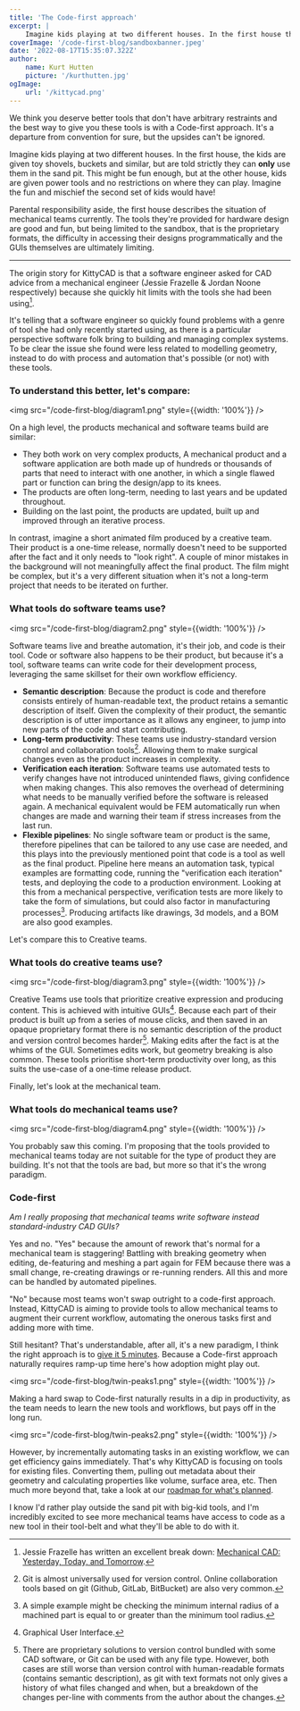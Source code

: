 ```yaml
---
title: 'The Code-first approach'
excerpt: |
    Imagine kids playing at two different houses. In the first house the kids are given toy shovels, buckets and similar, but are told strickly ...
coverImage: '/code-first-blog/sandboxbanner.jpeg'
date: '2022-08-17T15:35:07.322Z'
author:
    name: Kurt Hutten
    picture: '/kurthutten.jpg'
ogImage:
    url: '/kittycad.png'
---
```


We think you deserve better tools that don't have arbitrary restraints and the best way to give you these tools is with a Code-first approach. It's a departure from convention for sure, but the upsides can't be ignored.

Imagine kids playing at two different houses. In the first house, the kids are given toy shovels, buckets and similar, but are told strictly they can **only** use them in the sand pit. This might be fun enough, but at the other house, kids are given power tools and no restrictions on where they can play. Imagine the fun and mischief the second set of kids would have!

Parental responsibility aside, the first house describes the situation of mechanical teams currently. The tools they're provided for hardware design are good and fun, but being limited to the sandbox, that is the proprietary formats, the difficulty in accessing their designs programmatically and the GUIs themselves are ultimately limiting.

---

The origin story for KittyCAD is that a software engineer asked for CAD advice from a mechanical engineer (Jessie Frazelle & Jordan Noone respectively) because she quickly hit limits with the tools she had been using[^1].

It's telling that a software engineer so quickly found problems with a genre of tool she had only recently started using, as there is a particular perspective software folk bring to building and managing complex systems. To be clear the issue she found were less related to modelling geometry, instead to do with process and automation that's possible (or not) with these tools.

### To understand this better, let's compare:

<img src="/code-first-blog/diagram1.png" style={{width: '100%'}} />

On a high level, the products mechanical and software teams build are similar:

-   They both work on very complex products, A mechanical product and a software application are both made up of hundreds or thousands of parts that need to interact with one another, in which a single flawed part or function can bring the design/app to its knees.
-   The products are often long-term, needing to last years and be updated throughout.
-   Building on the last point, the products are updated, built up and improved through an iterative process.

In contrast, imagine a short animated film produced by a creative team. Their product is a one-time release, normally doesn't need to be supported after the fact and it only needs to "look right". A couple of minor mistakes in the background will not meaningfully affect the final product. The film might be complex, but it's a very different situation when it's not a long-term project that needs to be iterated on further.

### What tools do software teams use?

<img src="/code-first-blog/diagram2.png" style={{width: '100%'}} />

Software teams live and breathe automation, it's their job, and code is their tool. Code or software also happens to be their product, but because it's a tool, software teams can write code for their development process, leveraging the same skillset for their own workflow efficiency.

-   **Semantic description**: Because the product is code and therefore consists entirely of human-readable text, the product retains a semantic description of itself. Given the complexity of their product, the semantic description is of utter importance as it allows any engineer, to jump into new parts of the code and start contributing.
-   **Long-term productivity**: These teams use industry-standard version control and collaboration tools[^2]. Allowing them to make surgical changes even as the product increases in complexity.
-   **Verification each iteration**: Software teams use automated tests to verify changes have not introduced unintended flaws, giving confidence when making changes. This also removes the overhead of determining what needs to be manually verified before the software is released again. A mechanical equivalent would be FEM automatically run when changes are made and warning their team if stress increases from the last run.
-   **Flexible pipelines**: No single software team or product is the same, therefore pipelines that can be tailored to any use case are needed, and this plays into the previously mentioned point that code is a tool as well as the final product. Pipeline here means an automation task, typical examples are formatting code, running the "verification each iteration" tests, and deploying the code to a production environment. Looking at this from a mechanical perspective, verification tests are more likely to take the form of simulations, but could also factor in manufacturing processes[^3]. Producing artifacts like drawings, 3d models, and a BOM are also good examples.

Let's compare this to Creative teams.

### What tools do creative teams use?

<img src="/code-first-blog/diagram3.png" style={{width: '100%'}} />

Creative Teams use tools that prioritize creative expression and producing content. This is achieved with intuitive GUIs[^4]. Because each part of their product is built up from a series of mouse clicks, and then saved in an opaque proprietary format there is no semantic description of the product and version control becomes harder[^5]. Making edits after the fact is at the whims of the GUI. Sometimes edits work, but geometry breaking is also common. These tools prioritise short-term productivity over long, as this suits the use-case of a one-time release product.

Finally, let's look at the mechanical team.

### What tools do mechanical teams use?

<img src="/code-first-blog/diagram4.png" style={{width: '100%'}} />

You probably saw this coming. I'm proposing that the tools provided to mechanical teams today are not suitable for the type of product they are building. It's not that the tools are bad, but more so that it's the wrong paradigm.

### Code-first

_Am I really proposing that mechanical teams write software instead standard-industry CAD GUIs?_

Yes and no. "Yes" because the amount of rework that's normal for a mechanical team is staggering! Battling with breaking geometry when editing, de-featuring and meshing a part again for FEM because there was a small change, re-creating drawings or re-running renders. All this and more can be handled by automated pipelines.

"No" because most teams won't swap outright to a code-first approach. Instead, KittyCAD is aiming to provide tools to allow mechanical teams to augment their current workflow, automating the onerous tasks first and adding more with time.

Still hesitant? That's understandable, after all, it's a new paradigm, I think the right approach is to [give it 5 minutes](https://world.hey.com/jason/give-it-5-minutes-e065a7c7). Because a Code-first approach naturally requires ramp-up time here's how adoption might play out.

<img src="/code-first-blog/twin-peaks1.png" style={{width: '100%'}} />

Making a hard swap to Code-first naturally results in a dip in productivity, as the team needs to learn the new tools and workflows, but pays off in the long run.

<img src="/code-first-blog/twin-peaks2.png" style={{width: '100%'}} />

However, by incrementally automating tasks in an existing workflow, we can get efficiency gains immediately. That's why KittyCAD is focusing on tools for existing files. Converting them, pulling out metadata about their geometry and calculating properties like volume, surface area, etc. Then much more beyond that, take a look at our [roadmap for what's planned](/blog/product-launch).

I know I'd rather play outside the sand pit with big-kid tools, and I'm incredibly excited to see more mechanical teams have access to code as a new tool in their tool-belt and what they'll be able to do with it.

[^1]: Jessie Frazelle has written an excellent break down: [Mechanical CAD: Yesterday, Today, and Tomorrow](https://medium.com/embedded-ventures/mechanical-cad-yesterday-today-and-tomorrow-981cef7e06b1).
[^2]: Git is almost universally used for version control. Online collaboration tools based on git (Github, GitLab, BitBucket) are also very common.
[^3]: A simple example might be checking the minimum internal radius of a machined part is equal to or greater than the minimum tool radius.
[^4]: Graphical User Interface.
[^5]: There are proprietary solutions to version control bundled with some CAD software, or Git can be used with any file type. However, both cases are still worse than version control with human-readable formats (contains semantic description), as git with text formats not only gives a history of what files changed and when, but a breakdown of the changes per-line with comments from the author about the changes.
